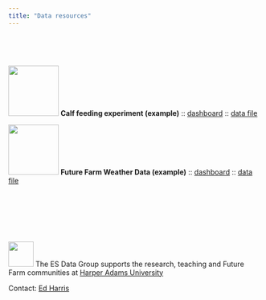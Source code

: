```yaml
---
title: "Data resources"
---
```


<br>

<center>



</center>

<br>

![](../../img/calf-feed.png){fig-alt="Weather data example" width="100"} **Calf feeding experiment (example)** :: [dashboard](https://w-ed-harris.shinyapps.io/cow-feed/) :: [data file](pages/data-dashboards/feed.data.xlsx)

![](../../img/data-weather.png){fig-alt="Harper ES Data group" width="100"} **Future Farm Weather Data (example)** :: [dashboard](https://w-ed-harris.shinyapps.io/weather-example/) :: [data file](pages/data-dashboards/harper-weather.csv)



<br>
<br>
<br>
<br>
<br>

![](../../img/HDS-logo.png){fig-alt="Harper Data Science" width="50"} The  ES Data Group supports the research, teaching and Future Farm communities at [Harper Adams University](https://www.harper-adams.ac.uk/ "Harper Adams University") 

Contact: [Ed Harris](https://www.harper-adams.ac.uk/general/staff/profile/201620/Edwin-Harris/ "Ed's Faculty page")